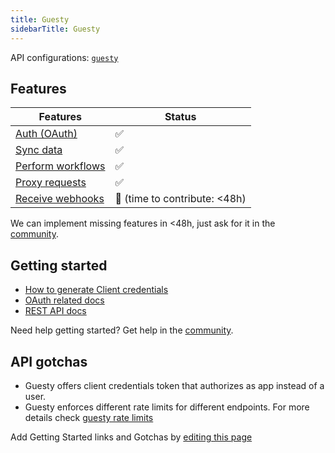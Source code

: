 ```yaml
---
title: Guesty
sidebarTitle: Guesty
---
```


API configurations: [`guesty`](https://nango.dev/providers.yaml)

## Features

| Features | Status |
| - | - |
| [Auth (OAuth)](/integrate/guides/authorize-an-api) | ✅ |
| [Sync data](/integrate/guides/sync-data-from-an-api) | ✅ |
| [Perform workflows](/integrate/guides/perform-workflows-with-an-api) | ✅ |
| [Proxy requests](/integrate/guides/proxy-requests-to-an-api) | ✅ |
| [Receive webhooks](/integrate/guides/receive-webhooks-from-an-api) | 🚫 (time to contribute: &lt;48h) |

<Tip>We can implement missing features in &lt;48h, just ask for it in the [community](https://nango.dev/slack).</Tip>

## Getting started

-   [How to generate Client credentials](https://open-api-docs.guesty.com/docs/authentication#1-creating-authorization-keys)
-   [OAuth related docs](https://open-api-docs.guesty.com/docs/authentication#2-generating-the-access-token)
-   [REST API docs](https://open-api-docs.guesty.com/docs/getting-started)

<Tip>Need help getting started? Get help in the [community](https://nango.dev/slack).</Tip>

## API gotchas

-   Guesty offers client credentials token that authorizes as app instead of a user.
-   Guesty enforces different rate limits for different endpoints. For more details check [guesty rate limits](https://open-api-docs.guesty.com/docs/rate-limits)

<Note>Add Getting Started links and Gotchas by [editing this page](https://github.com/nangohq/nango/tree/master/docs-v2/integrations/all/guesty.mdx)</Note>
